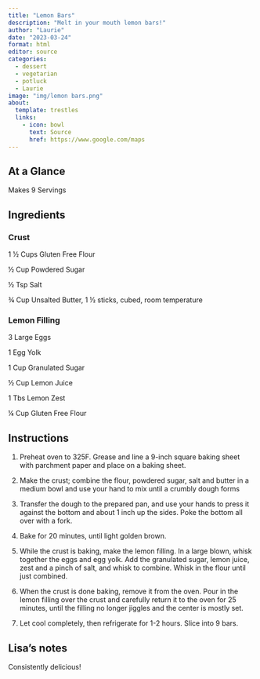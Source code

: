 ```yaml
---
title: "Lemon Bars"
description: "Melt in your mouth lemon bars!"
author: "Laurie"
date: "2023-03-24"
format: html
editor: source
categories:
  - dessert
  - vegetarian
  - potluck
  - Laurie
image: "img/lemon bars.png"
about:
  template: trestles
  links:
    - icon: bowl
      text: Source
      href: https://www.google.com/maps
---
```


## At a Glance

Makes 9 Servings

## Ingredients

### Crust

1 ½ Cups Gluten Free Flour

½ Cup Powdered Sugar	

½ Tsp Salt

¾ Cup Unsalted Butter, 1 ½ sticks, cubed, room temperature


### Lemon Filling

3 Large Eggs

1 Egg Yolk

1 Cup Granulated Sugar

½ Cup Lemon Juice

1 Tbs Lemon Zest

¼ Cup Gluten Free Flour

## Instructions

1.  Preheat oven to 325F.  Grease and line a 9-inch square baking sheet with parchment paper and place on a baking sheet.

2. Make the crust; combine the flour, powdered sugar, salt and butter in a medium bowl and use your hand to mix until a crumbly dough forms

3. Transfer the dough to the prepared pan, and use your hands to press it against the bottom and about 1 inch up the sides.  Poke the bottom all over with a fork.

4. Bake for 20 minutes, until light golden brown.

5. While the crust is baking, make the lemon filling.  In a large blown, whisk together the eggs and egg yolk.  Add the granulated sugar, lemon juice, zest and a pinch of salt, and whisk to combine.  Whisk in the flour until just combined.  

6. When the crust is done baking, remove it from the oven.  Pour in the lemon filling over the crust and carefully return it to the oven for 25 minutes, until the filling no longer jiggles and the center is mostly set.  

7. Let cool completely, then refrigerate for 1-2 hours.   Slice into 9 bars.

## Lisa's notes

Consistently delicious!
